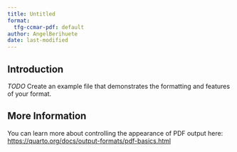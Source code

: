 ```yaml
---
title: Untitled
format:
  tfg-ccmar-pdf: default
author: AngelBerihuete
date: last-modified
---
```


## Introduction

*TODO* Create an example file that demonstrates the formatting and features of your format.

## More Information

You can learn more about controlling the appearance of PDF output here: <https://quarto.org/docs/output-formats/pdf-basics.html>

<!-- TODO: check https://github.com/andrewheiss/hikmah-academic-quarto/blob/main/_extensions/hikmah/partials/title.tex -->
